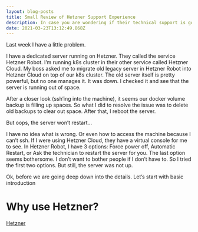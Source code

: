 ```yaml
---
layout: blog-posts
title: Small Review of Hetzner Support Experience
description: In case you are wondering if their technical support is good or not
date: 2021-03-23T13:12:49.868Z
---
```

Last week I have a little problem.

I have a dedicated server running on Hetzner. They called the service Hetzner Robot. I’m running k8s cluster in their other service called Hetzner Cloud. My boss asked me to migrate old legacy server in Hetzner Robot into Hetzner Cloud on top of our k8s cluster. The old server itself is pretty powerful, but no one manages it. It was down. I checked it and see that the server is running out of space.

After a closer look (ssh’ing into the machine), it seems our docker volume backup is filling up spaces. So what I did to resolve the issue was to delete old backups to clear out space. After that, I reboot the server.

But oops, the server won’t restart...

I have no idea what is wrong. Or even how to access the machine because I can’t ssh. If I were using Hetzner Cloud, they have a virtual console for me to see. In Hetzner Robot, I have 3 options: Force power off, Automatic Restart, or Ask the technician to restart the server for you. The last option seems bothersome. I don’t want to bother people if I don’t have to. So I tried the first two options. But still, the server was not up.

Ok, before we are going deep down into the details. Let’s start with basic introduction

# Why use Hetzner?

[Hetzner](https://www.hetzner.com)